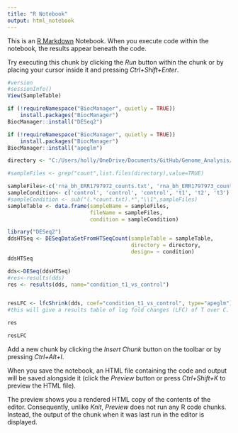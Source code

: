 ```yaml
---
title: "R Notebook"
output: html_notebook
---
```


This is an [R Markdown](http://rmarkdown.rstudio.com) Notebook. When you execute code within the notebook, the results appear beneath the code. 

Try executing this chunk by clicking the *Run* button within the chunk or by placing your cursor inside it and pressing *Ctrl+Shift+Enter*. 

```r
#version
#sessionInfo()
View(SampleTable)
```


```r
if (!requireNamespace("BiocManager", quietly = TRUE))
    install.packages("BiocManager")
BiocManager::install("DESeq2")
```

```r
if (!requireNamespace("BiocManager", quietly = TRUE))
    install.packages("BiocManager")
BiocManager::install("apeglm")
```


```r

directory <- "C:/Users/holly/OneDrive/Documents/GitHub/Genome_Analysis/6_RNA_mapping/output"

#sampleFiles <- grep("count",list.files(directory),value=TRUE)

sampleFiles<-c('rna_bh_ERR1797972_counts.txt', 'rna_bh_ERR1797973_counts.txt', 'rna_bh_ERR1797974_counts.txt', 'rna_serum_ERR1797969_counts.txt', 'rna_serum_ERR1797970_counts.txt', 'rna_serum_ERR1797971_counts.txt')
sampleCondition<- c('control', 'control', 'control', 't1', 't2', 't3')
#sampleCondition <- sub("(.*count.txt).*","\\1",sampleFiles)
sampleTable <- data.frame(sampleName = sampleFiles,
                          fileName = sampleFiles,
                          condition = sampleCondition)
```

```r
library("DESeq2")
ddsHTSeq <- DESeqDataSetFromHTSeqCount(sampleTable = sampleTable,
                                       directory = directory,
                                       design= ~ condition)
ddsHTSeq
```



```r
dds<-DESeq(ddsHTSeq)
#res<-results(dds)
res <- results(dds, name="condition_t1_vs_control")


resLFC <- lfcShrink(dds, coef="condition_t1_vs_control", type="apeglm")
#this will give a results table of log fold changes (LFC) of T over C. Here a positive LFC means T has higher counts than C. A negative LFC means T has lower counts than C.
```

```r
res
```

```r
resLFC
```


Add a new chunk by clicking the *Insert Chunk* button on the toolbar or by pressing *Ctrl+Alt+I*.

When you save the notebook, an HTML file containing the code and output will be saved alongside it (click the *Preview* button or press *Ctrl+Shift+K* to preview the HTML file).

The preview shows you a rendered HTML copy of the contents of the editor. Consequently, unlike *Knit*, *Preview* does not run any R code chunks. Instead, the output of the chunk when it was last run in the editor is displayed.
